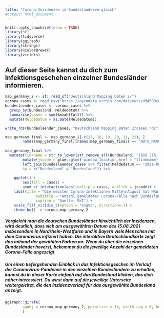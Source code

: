 ```yaml
---
title: "Corona-Inzidenzen im Bundesländervergleich"
#output: html_document
---
```

```r
knitr::opts_chunk$set(echo = TRUE)
library(sf)
library(tidyverse)
library(ggiraph)
library(stringi)
library(RColorBrewer)
library(viridis)
```

## Auf dieser Seite kannst du dich zum Infektionsgeschehen einzelner Bundesländer informieren. 

```r
map_germany_2 <- sf::read_sf("Deutschland Mapping Daten 2/")
corona_cases <- read_csv("https://opendata.arcgis.com/datasets/dd4580c810204019a7b8eb3e0b329dd6_0.csv", guess_max = 2500000)
bundeslaender_cases <- corona_cases %>%
  group_by(Bundesland, Meldedatum) %>%
  summarise(cases = sum(AnzahlFall)) %>%
  mutate(Meldedatum = as.Date(Meldedatum))

write_rds(bundeslaender_cases, "Deutschland Mapping Daten 2/cases.rds")
```


```r
map_germany_final <- map_germany_2[-c(17, 18, 19, 20, 21, 22), ]
		names(map_germany_final)[names(map_germany_final) == 'NUTS_NAME'] <- 'Bundesland'
		
map_germany_final %>%
  mutate(linkname = str_to_lower(str_remove_all(Bundesland, "[äüö ()ß.]"))) %>%
		mutate(jscode = glue::glue('window.location.href = "{linkname}.html";')) %>%
		left_join(bundeslaender_cases %>% filter(Meldedatum == "2021-08-15"), 
		by = c("Bundesland" = "Bundesland")) %>%
		  
    ggplot() +
		aes(fill = cases) +
		geom_sf_interactive(aes(tooltip = cases, onclick = jscode)) + 
    labs(title = "Die meisten Corona-Infektionen Mitte\nAugust hat NRW gemeldet. In den östlichen\nBundesländern traten vergleichsweise\nwenige Fälle auf.",
              subtitle = "Anzahl gemeldeter Corona-Fälle nach Bundesland",
              caption = "Quelle: RKI") +
    scale_fill_viridis_c(option = "magma", direction=-1) + 
    theme_bw() -> corona_map_germany_2
```

##### Vergleicht man die deutschen Bundesländer hinsichtlich der Inzidenzen, wird deutlich, dass sich am ausgewählten Datum des 15.08.2021 insbesondere in Nordrhein-Westfalen und in Bayern viele Menschen mit dem Coronavirus infiziert haben. Die interaktive Deutschlandkarte zeigt das anhand der gewählten Farben an. Wenn du über die einzelnen Bundesländer hoverst, bekommst du die jeweilige Anzahl der gemeldeten Corona-Fälle angezeigt.

##### Um einen tiefergehenden Einblick in das Infektionsgeschen im Verlauf der Coronavirus-Pandemie in den einzelnen Bundesländern zu erhalten, kannst du in dieser Karte einfach auf das Bundesland klicken, das dich näher interessiert. Du wirst dann auf die jeweilige Unterseite weitergeleitet, die den Inzidenzverlauf für das ausgewählte Bundesland anzeigt.

```r
ggiraph::girafe(
		ggobj = corona_map_germany_2, pointsize = 14, width_svg = 6, height_svg = 6 * 0.618
		)
```
